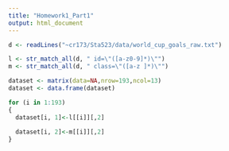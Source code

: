 ```yaml
---
title: "Homework1_Part1"
output: html_document
---
```


```r
d <- readLines("~cr173/Sta523/data/world_cup_goals_raw.txt")

l <- str_match_all(d, " id=\"([a-z0-9]*)\"")
m <- str_match_all(d, " class=\"([a-z ]*)\"")

dataset <- matrix(data=NA,nrow=193,ncol=13)
dataset <- data.frame(dataset)

for (i in 1:193)
{
  dataset[i, 1]<-l[[i]][,2]
  
  dataset[i, 2]<-m[[i]][,2]
}

```